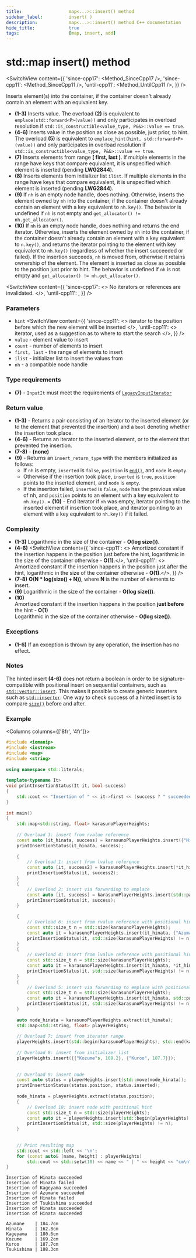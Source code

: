 ```yaml
---
title:					map<...>::insert() method
sidebar_label:			insert( )
description:			map<...>::insert() method C++ documentation
hide_title:				true
tags:					[map, insert, add]
---
```



<!-- Terms -->

<!----------------- Codes ---------------------->

<!-- insert() -->


# std::map insert() method

<SwitchView content={{
    'since-cpp17': <Method_SinceCpp17 />,
    'since-cpp11': <Method_SinceCpp11 />,
    'until-cpp11': <Method_UntilCpp11 />,
    }} />

Inserts element(s) into the container, if the container doesn't already contain an element with an equivalent key.

 - **(1-3)** Inserts value.
    The overload **(2)** is equivalent to `emplace(std::forward<P>(value))` and only participates in overload resolution if `std::is_constructible<value_type, P&&>::value == true`.
 - **(4-6)** Inserts value in the position as close as possible, just prior, to hint.
    The overload **(5)** is equivalent to `emplace_hint(hint, std::forward<P>(value))` and only participates in overload resolution if `std::is_constructible<value_type, P&&>::value == true`.
 - **(7)** Inserts elements from range **[ first, last )**. If multiple elements in the range have keys that compare equivalent, it is unspecified which element is inserted (pending **LWG2844**).
 - **(8)** Inserts elements from initializer list `ilist`. If multiple elements in the range have keys that compare equivalent, it is unspecified which element is inserted (pending **LWG2844**).
 - **(9)** If `nh` is an empty node handle, does nothing. Otherwise, inserts the element owned by `nh` into the container,
    if the container doesn't already contain an element with a key equivalent to `nh.key()`. The behavior is undefined if `nh` is not empty and `get_allocator() != nh.get_allocator()`.
 - **(10)** If `nh` is an empty node handle, does nothing and returns the end iterator.
    Otherwise, inserts the element owned by `nh` into the container, if the container doesn't already contain an element with a key equivalent to `n.key()`,
    and returns the iterator pointing to the element with key equivalent to `nh.key()` (regardless of whether the insert succeeded or failed).
    If the insertion succeeds, `nh` is moved from, otherwise it retains ownership of the element.
    The element is inserted as close as possible to the position just prior to hint. The behavior is undefined if `nh` is not empty and `get_allocator() != nh.get_allocator()`.

<SwitchView content={{
    'since-cpp17': <> No iterators or references are invalidated. </>,
    'until-cpp11': <IteratorDereferenceNote />,
    }} />

### Parameters

 - `hint`
<SwitchView content={{
    'since-cpp11': <> iterator to the position before which the new element will be inserted </>,
    'until-cpp11': <> iterator, used as a suggestion as to where to start the search </>,
    }} />
 - `value` - element value to insert
 - `count` - number of elements to insert
 - `first, last` - the range of elements to insert
 - `ilist` - initializer list to insert the values from
 - `nh` - a compatible node handle
 
### Type requirements
 - **(7)** - `InputIt` must meet the requirements of [`LegacyInputIterator`](/docs/named_req/LegacyInputIterator)

### Return value

 - **(1-3)** - Returns a pair consisting of an iterator to the inserted element (or to the element that prevented the insertion) and a `bool` denoting whether the insertion took place.
 - **(4-6)** - Returns an iterator to the inserted element, or to the element that prevented the insertion.
 - **(7-8)** - **(none)**
 - **(9)** - Returns an `insert_return_type` with the members initialized as follows:
    - If `nh` is empty, `inserted` is `false`, `position` is [`end()`](/docs/std/containers/maps/map/end), and `node` is `empty`.
    - Otherwise if the insertion took place, `inserted` is `true`, `position` points to the inserted element, and `node` is `empty`.
    - If the insertion failed, `inserted` is `false`, `node` has the previous value of nh, and `position` points to an element with a key equivalent to `nh.key()`.
 = **(10)** - End iterator if `nh` was empty, iterator pointing to the inserted element if insertion took place, and iterator pointing to an element with a key equivalent to `nh.key()` if it failed.

### Complexity

 - **(1-3)** Logarithmic in the size of the container - **O(log size())**.
 - **(4-6)** 
<SwitchView content={{
	'since-cpp11': <> Amortized constant if the insertion happens in the position just before the hint, logarithmic in the size of the container otherwise - <b>O(1)</b>.</>,
	'until-cpp11': <> Amortized constant if the insertion happens in the position just after the hint, logarithmic in the size of the container otherwise - <b>O(1)</b>.</>,
    }} />
 - **(7-8)** **O(N * log(size() + N))**, where **N** is the number of elements to insert.
 - **(9)** Logarithmic in the size of the container - **O(log size())**.
 - **(10)**  
Amortized constant if the insertion happens in the position **just before** the hint - **O(1)**  
Logarithmic in the size of the container otherwise - **O(log size())**.

### Exceptions

 - **(1-6)** If an exception is thrown by any operation, the insertion has no effect.

<ImproveSection />

### Notes 
The hinted insert **(4-6)** does not return a boolean in order to be signature-compatible with positional insert on sequential containers, such as [`std::vector::insert`](/docs/std/containers/arrays/vector/insert). 
This makes it possible to create generic inserters such as [`std::inserter`](#). One way to check success of a hinted insert is to compare [`size()`](/docs/std/containers/maps/map/size) before and after. 

### Example

<Columns columns={['8fr', '4fr']}>
<div>

```cpp title='Main.cpp' showLineNumbers
#include <iomanip>
#include <iostream>
#include <map>
#include <string>
 
using namespace std::literals;
 
template<typename It>
void printInsertionStatus(It it, bool success)
{
    std::cout << "Insertion of " << it->first << (success ? " succeeded\n" : " failed\n");
}
 
int main()
{
    std::map<std::string, float> karasunoPlayerHeights;
 
    // Overload 3: insert from rvalue reference
    const auto [it_hinata, success] = karasunoPlayerHeights.insert({"Hinata"s, 162.8});
    printInsertionStatus(it_hinata, success);
 
    {
        // Overload 1: insert from lvalue reference
        const auto [it, success2] = karasunoPlayerHeights.insert(*it_hinata);
        printInsertionStatus(it, success2);
    }
    {
        // Overload 2: insert via forwarding to emplace
        const auto [it, success] = karasunoPlayerHeights.insert(std::pair{"Kageyama", 180.6});
        printInsertionStatus(it, success);
    }
 
    {
        // Overload 6: insert from rvalue reference with positional hint
        const std::size_t n = std::size(karasunoPlayerHeights);
        const auto it = karasunoPlayerHeights.insert(it_hinata, {"Azumane"s, 184.7});
        printInsertionStatus(it, std::size(karasunoPlayerHeights) != n);
    }
    {
        // Overload 4: insert from lvalue reference with positional hint
        const std::size_t n = std::size(karasunoPlayerHeights);
        const auto it = karasunoPlayerHeights.insert(it_hinata, *it_hinata);
        printInsertionStatus(it, std::size(karasunoPlayerHeights) != n);
    }
    {
        // Overload 5: insert via forwarding to emplace with positional hint
        const std::size_t n = std::size(karasunoPlayerHeights);
        const auto it = karasunoPlayerHeights.insert(it_hinata, std::pair{"Tsukishima", 188.3});
        printInsertionStatus(it, std::size(karasunoPlayerHeights) != n);
    }
 
    auto node_hinata = karasunoPlayerHeights.extract(it_hinata);
    std::map<std::string, float> playerHeights;
 
    // Overload 7: insert from iterator range
    playerHeights.insert(std::begin(karasunoPlayerHeights), std::end(karasunoPlayerHeights));
 
    // Overload 8: insert from initializer_list
    playerHeights.insert({{"Kozume"s, 169.2}, {"Kuroo", 187.7}});
 
 
    // Overload 9: insert node
    const auto status = playerHeights.insert(std::move(node_hinata));
    printInsertionStatus(status.position, status.inserted);
 
    node_hinata = playerHeights.extract(status.position);
    {
        // Overload 10: insert node with positional hint
        const std::size_t n = std::size(playerHeights);
        const auto it = playerHeights.insert(std::begin(playerHeights), std::move(node_hinata));
        printInsertionStatus(it, std::size(playerHeights) != n);
    }
 
 
    // Print resulting map
    std::cout << std::left << '\n';
    for (const auto& [name, height] : playerHeights)
        std::cout << std::setw(10) << name << " | " << height << "cm\n";
}
```

</div>
<div>

```plaintext title="Output"
Insertion of Hinata succeeded
Insertion of Hinata failed
Insertion of Kageyama succeeded
Insertion of Azumane succeeded
Insertion of Hinata failed
Insertion of Tsukishima succeeded
Insertion of Hinata succeeded
Insertion of Hinata succeeded
 
Azumane    | 184.7cm
Hinata     | 162.8cm
Kageyama   | 180.6cm
Kozume     | 169.2cm
Kuroo      | 187.7cm
Tsukishima | 188.3cm
```

</div>
</Columns>
